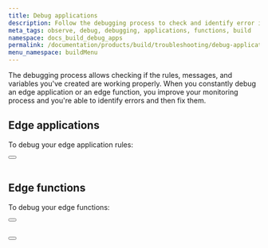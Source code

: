 ```yaml
---
title: Debug applications
description: Follow the debugging process to check and identify error in your applications.
meta_tags: observe, debug, debugging, applications, functions, build
namespace: docs_build_debug_apps
permalink: /documentation/products/build/troubleshooting/debug-applications/
menu_namespace: buildMenu
---
```



The debugging process allows checking if the rules, messages, and variables you've created are working properly. When you constantly debug an edge application or an edge function, you improve your monitoring process and you're able to identify errors and then fix them.


## Edge applications

To debug your edge application rules:

<Button href="/en/documentation/products/guides/debug-rules/" text="debug rules created with rules engine" variant="secondary"></Button> <br></br>

## Edge functions

To debug your edge functions:

<Button href="/en/documentation/products/guides/debugging-functions-data-streaming/" text="debug edge functions on data streaming" variant="secondary"></Button> <br></br>

<Button href="/en/documentation/products/guides/debugging-functions-graphql/" text="debug functions using graphql api" variant="secondary"></Button> <br></br>
